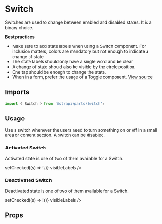 <!--- Switch.stories.mdx --->


<Meta title="Design System/Molecules/Switch" component={Switch} />

# Switch

Switches are used to change between enabled and disabled states. It is a binary choice.

**Best practices**
- Make sure to add state labels when using a Switch component. For inclusion matters, colors are mandatory but not enough to indicate a change of state.
- The state labels should only have a single word and be clear.
- A change of state should also be visible by the circle position.
- One tap should be enough to change the state.
- When in a form, prefer the usage of a Toggle component.
[View source](https://github.com/strapi/parts/tree/develop/packages/strapi-parts/src/Switch)

## Imports

```js
import { Switch } from '@strapi/parts/Switch';
```

## Usage

Use a switch whenever the users need to turn something on or off in a small area or content section. A switch can be disabled.

### Activated Switch

Activated state is one of two of them available for a Switch.

<Canvas>
  <Story name="activated">
    <Switch label="Activate the microphone" selected={true} onChange={() => setChecked((s) => !s)} visibleLabels />
  </Story>
</Canvas>


### Deactivated Switch

Deactivated state is one of two of them available for a Switch.

<Canvas>
  <Story name="not-activated">
    <Switch label="Activate the microphone" selected={false} onChange={() => setChecked((s) => !s)} visibleLabels />
  </Story>
</Canvas>


## Props

<ArgsTable of={Switch} />

